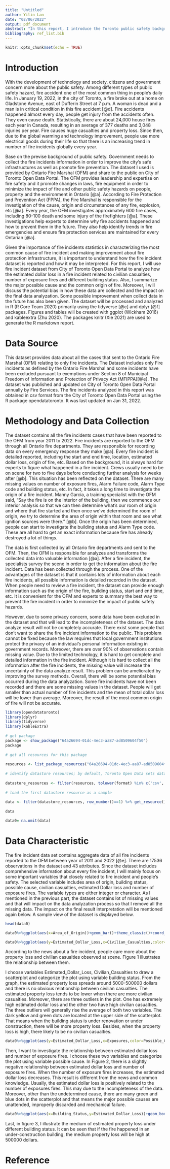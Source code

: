 ```yaml
---
title: "Untitled"
author: Yilin Lan
date: "02/06/2022"
output: pdf_document
abstract: "In this report, I introduce the Toronto public safety background and the major concerns about public safety hazard. The dataset I used collects fire incidents data in Toronto. Then, I introduce the observations, variables of the dataset as well as how the data is collected. The pros and cons are also mentioned in the report. I give some possible improvement on future data collection. Then, I analyze the relationship between estimated dollar loss and number of exposure fires, civilian casualties, building status. Finally, I give my data analyzation result based on the previse work."
bibliography: ref_list.bib
---
```


```r
knitr::opts_chunk$set(echo = TRUE)
```
# Introduction
With the development of technology and society, citizens and government concern more about the public safety. Among different types of public safety hazard, fire accident one of the most common thing in people’s daily life. In January 19, 2022, in the city of Toronto, a fire broke out at a home on Gladstone Avenue, east of Dufferin Street at 7 p.m. A woman is dead and a man is in critical condition in this fire accident [@d]. Fire accidents happened almost every day, people get injury from the accidents often. They even cause death. Statistically, there are about 24,000 house fires each year in Canada, resulting in an average of 377 deaths and 3,048 injuries per year. Fire causes huge casualties and property loss. Since then, due to the global warming and technology improvement, people use more electrical goods during their life so that there is an increasing trend in number of fire incidents globally every year.

Base on the previse background of public safety. Government needs to collect the fire incidents information in order to improve the city’s safe infrastructures as well as promote fire prevention. The dataset I used is provided by Ontario Fire Marshal (OFM) and share to the public on City of Toronto Open Data Portal. The OFM provides leadership and expertise on fire safety and it promote changes in laws, fire equipment in order to minimize the impact of fire and other public safety hazards on people, property and the environment in Ontario [@a]. According to Fire Protection and Prevention Act (FPPA), the Fire Marshal is responsible for the investigation of the cause, origin and circumstances of any fire, explosion, etc [@a]. Every year, the OFM investigates approximately 600 fire cases, including 80-100 death and some injury of the firefighters [@a]. These investigations help experts to determine why fire accidents happened and how to prevent them in the future. They also help identify trends in fire emergencies and ensure fire protection services are maintained for every Ontarian [@a].

Given the importance of fire incidents statistics in characterizing the most common cause of fire incident and making improvement about fire protection infrastructure, it is important to understand how the fire incident dataset is reported and how it may be interpreted. For this report, I will use fire incident dataset from City of Toronto Open Data Portal to analyze how the estimated dollar loss in a fire incident related to civilian casualties, number of exposure fires and different building status. Also, I summarize the major possible cause and the common origin of fire. Moreover, I will discuss the potential bias in how these data are collected and the impact on the final data analyzation. Some possible improvement when collect data in the future has also been given. The dataset will be processed and analyzed in R (R Core Team 2020) primarily using the tidyverse [@c] and dplyr [@f] packages. Figures and tables will be created with ggplot (Wickham 2016) and kableextra (Zhu 2020). The packages knitr (Xie 2021) are used to generate the R markdown report.

\newpage
# Data Source
This dataset provides data about all the cases that sent to the Ontario Fire Marshal (OFM) relating to only fire incidents. The Dataset includes only Fire incidents as defined by the Ontario Fire Marshal and some incidents have been excluded pursuant to exemptions under Section 8 of Municipal Freedom of Information and Protection of Privacy Act (MFIPPA)[@e]. The dataset was published and updated on City of Toronto Open Data Portal annually by Fire Services. The fire incidents analyzed in this report was obtained in csv format from the City of Toronto Open Data Portal using the R package opendatatoronto. It was last updated on Jan 31, 2022.

# Methodology and Data Collection
The dataset contains all the fire incidents cases that have been reported to the OFM from year 2011 to 2022. Fire incidents are reported to the OFM through all Ontario fire departments. They are responsible for recording data on every emergency response they make [@a]. Every fire incident is detailed reported, including the start and end time, location, estimated dollar loss, origin of fire, etc. Based on the background, it is always hard for experts to figure what happened in a fire incident. Crews usually need to be on scene for two to five days before conducting further analysis for weeks after [@b]. This situation has been reflected on the dataset. There are many missing values on number of exposure fires, Alarm Failure code, Alarm Type code and building status, etc. In fact, it takes a long time to investigate the origin of a fire incident. Manny Garcia, a training specialist with the OFM said, “Say the fire is on the interior of the building, then we commence our interior analysis so that we can then determine what’s our room of origin and where that fire started and then once we’ve determined the room of origin, we try to determine the area of origin within that room and see what ignition sources were there.” [@b]. Once the origin has been determined, people can start to investigate the building status and Alarm Type code. These are all hard to get an exact information because fire has already destroyed a lot of things.

The data is first collected by all Ontario fire departments and sent to the OFM. Then, the OFM is responsible for analyzes and transforms the collected data into valuable information [@a]. After a fire incident, the specialists survey the scene in order to get the information about the fire incident. Data has been collected through the process. One of the advantages of the dataset is that it contains lots of information about each fire incidents, all possible information is detailed recorded in the dataset. When people need to review a fire incident, the dataset can provide enough information such as the origin of the fire, building status, start and end time, etc. It is convenient for the OFM and experts to summary the best way to prevent the fire incident in order to minimize the impact of public safety hazards. 

However, due to some privacy concern, some data have been excluded in the dataset and that will lead to the incompleteness of the dataset. The data analyze result will not be completely accurate. There exist some people that don’t want to share the fire incident information to the public. This problem cannot be fixed because the law requires that local government institutions protect the privacy of an individual's personal information existing in government records. Moreover, there are over 90% of observations contain missing value. Due to the limited technology, it is hard to get complete and detailed information in the fire incident. Although it is hard to collect all the information after the fire incidents, the missing value will increase the uncertainty of the data analyze result. This problem can be ameliorated by improving the survey methods. Overall, there will be some potential bias occurred during the data analyzation. Some fire incidents have not been recorded and there are some missing values in the dataset. People will get smaller than actual number of fire incidents and the mean of total dollar loss will be lower than average. Moreover, the result of the most common origin of fire will not be accurate.


```r
library(opendatatoronto)
library(dplyr)
library(tidyverse)
library(kableExtra)
	
# get package
package <- show_package("64a26694-01dc-4ec3-aa87-ad8509604f50")
package
	
# get all resources for this package
	
resources <- list_package_resources("64a26694-01dc-4ec3-aa87-ad8509604f50")
	
# identify datastore resources; by default, Toronto Open Data sets datastore resource format to CSV for non-geospatial and GeoJSON for geospatial resources
	
datastore_resources <- filter(resources, tolower(format) %in% c('csv', 'geojson'))
	
# load the first datastore resource as a sample
	
data <- filter(datastore_resources, row_number()==1) %>% get_resource()
	
data
```


```r
data0= na.omit(data)
```

\newpage
# Data Characteristic
The fire incident data set contains aggregate data of all fire incidents reported to the OFM between year of 2011 and 2022 [@e]. There are 17536 observations in the dataset and 43 attributes. Since the dataset includes comprehensive information about every fire incident, I will mainly focus on some important variables that closely related to fire incident and people’s safety. The selected variable includes area of origin, building status, possible cause, civilian casualties, estimated Dollar loss and number of exposure fires. The variable types are either integer or character. As I mentioned in the previous part, the dataset contains lot of missing values and that will impact on the data analyzation process so that I remove all the missing data. The impact on the final result interpretation will be mentioned again below. A sample view of the dataset is displayed below.

```r
head(data0)
```


```r
data0%>%ggplot(aes(x=Area_of_Origin))+geom_bar()+theme_classic()+coord_flip()+labs(x= "Original On Fire Areas", title="Numbers of Different Original On Fire Area")
```



```r
data0%>%ggplot(aes(y=Estimated_Dollar_Loss,x=Civilian_Casualties,color=Building_Status))+geom_point()+theme_classic()+labs(y="Estimated Dollar Loss", x="Civilian Casualties Observed at Scene",title="Under Renovation and Construction Buildings Have Higher Property Loss")
```
According to the news about a fire incident, people care more about the property loss and civilian casualties observed at scene. Figure 1 illustrates the relationship between them. 

I choose variables Estimated_Dollar_Loss, Civilian_Casualties to draw a scatterplot and categorize the plot using variable building status. From the graph, the estimated property loss spreads around 5000-500000 dollars and there is no obvious relationship between civilian casualties. The estimated property loss tends to be lower when there are more civilian casualties. Moreover, there are three outliers in the plot. One has extremely high estimated dollar loss and the other two have high civilian casualties. The three outliers will generally rise the average of both two variables. The dark yellow and green dots are located at the upper side of the scatterplot. That means when the building status is under renovation or under construction, there will be more property loss. Besides, when the property loss is high, there likely to be no civilian casualties.

```r
data0%>%ggplot(aes(y=Estimated_Dollar_Loss,x=Exposures,color=Possible_Cause))+geom_point()+theme_classic()+labs(y="Estimated Dollar Loss", x="Number of Exposure Fires",title="The Common Possible Causes are Unattended, Improperly Discarded")
```
Then, I want to investigate the relationship between estimated dollar loss and number of exposure fires. I choose these two variables and categorize the plot using variable possible cause. In Figure 2, there is a slightly negative relationship between estimated dollar loss and number of exposure fires. When the number of exposure fires increases, the estimated dollar loss decreases. This result is different from the news and common knowledge. Usually, the estimated dollar loss is positively related to the number of exposures fires. This may due to the incompleteness of the data. Moreover, other than the undetermined cause, there are many green and blue dots in the scatterplot and that means the major possible causes are unattended, improperly discarded and mechanical failure.


```r
data0%>%ggplot(aes(x=Building_Status,y=Estimated_Dollar_Loss))+geom_boxplot()+theme_classic()+coord_flip()+labs(x= "Building Status",y="Estimated Dollar Loss", title="Under Construction Building Has the Larget Medium of Dollar Loss")
```
Last, in figure 3, I illustrate the medium of estimated property loss under different building status. It can be seen that if the fire happened in an under-construction building, the medium property loss will be high at 500000 dollars.

\newpage
# Reference

